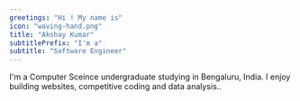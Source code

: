 ```yaml
---
greetings: "Hi ! My name is"
icon: "waving-hand.png"
title: "Akshay Kumar"
subtitlePrefix: "I'm a"
subtitle: "Software Engineer"
---
```


I'm a Computer Sceince undergraduate studying in Bengaluru, India. I enjoy building
 websites, competitive coding and data analysis..
